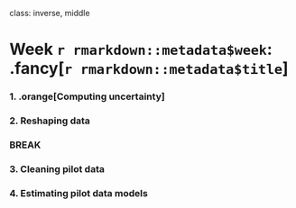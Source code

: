 
class: inverse, middle

# Week `r rmarkdown::metadata$week`: .fancy[`r rmarkdown::metadata$title`]

### 1. .orange[Computing uncertainty]
### 2. Reshaping data

### BREAK

### 3. Cleaning pilot data
### 4. Estimating pilot data models
